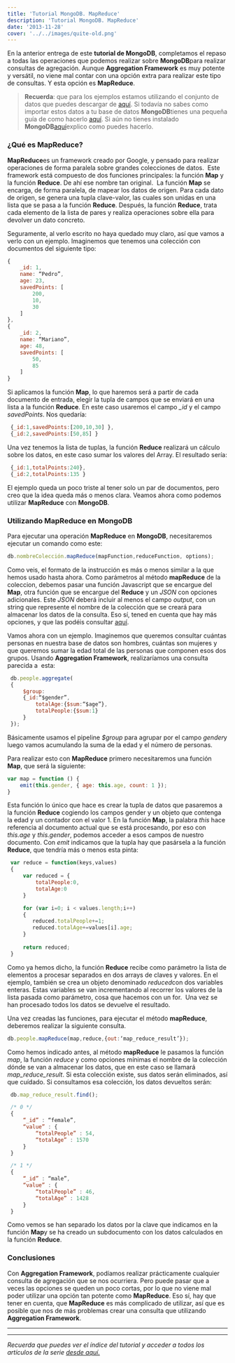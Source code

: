 ```yaml
---
title: 'Tutorial MongoDB. MapReduce'
description: 'Tutorial MongoDB. MapReduce'
date: '2013-11-28'
cover: '../../images/quite-old.png'
---
```


En la anterior entrega de este **tutorial de MongoDB**, completamos el
repaso a todas las operaciones que podemos realizar sobre
**MongoDB**para realizar consultas de agregación. Aunque **Aggregation
Framework** es muy potente y versátil, no viene mal contar con una
opción extra para realizar este tipo de consultas. Y esta opción es
**MapReduce**.

> **Recuerda**: que para los ejemplos estamos utilizando el conjunto de
> datos que puedes descargar de
> [aquí](https://skydrive.live.com/download?resid=1F8D7C58B1FC74AE%211168 "enlace a conjunto de datos de los ejemplos").
> Si todavía no sabes como importar estos datos a tu base de datos
> **MongoDB**tienes una pequeña guía de como hacerlo
> [aquí](https://www.charlascylon.com/post/61794340001/tutorial-mongodb-operaciones-de-consulta "enlace a entrada donde se explica el comando mongoimport").
> Si aún no tienes instalado
> **MongoDB**[aquí](https://www.charlascylon.com/post/61794337102/tutorial-mongodb-instalacion-y-configuracion "enlace a entrada de instalación de MongoDB")explico
> como puedes hacerlo.

### ¿Qué es MapReduce?

**MapReduce**es un framework creado por Google, y pensado para realizar
operaciones de forma paralela sobre grandes colecciones de datos.  Este
framework está compuesto de dos funciones principales: la función
**Map** y la función **Reduce**. De ahí ese nombre tan original.  La
función **Map** se encarga, de forma paralela, de mapear los datos de
origen. Para cada dato de origen, se genera una tupla clave-valor, las
cuales son unidas en una lista que se pasa a la función **Reduce**.
Después, la función **Reduce**, trata cada elemento de la lista de pares
y realiza operaciones sobre ella para devolver un dato concreto. 

Seguramente, al verlo escrito no haya quedado muy claro, así que vamos
a verlo con un ejemplo. Imaginemos que tenemos una colección con
documentos del siguiente tipo:

```javascript
{
    _id: 1,
    name: “Pedro”,
    age: 23,
    savedPoints: [
        200,
        10,
        30
    ]
},
{
    _id: 2,
    name: “Mariano”,
    age: 48,
    savedPoints: [
        50,
        85
    ]
}
```

Si aplicamos la función **Map**, lo que haremos será a partir de cada
documento de entrada, elegir la tupla de campos que se enviará en una
lista a la función **Reduce**. En este caso usaremos el campo *_id* y el
campo *savedPoints*. Nos quedaría:

```javascript
 {_id:1,savedPoints:[200,10,30] },
 {_id:2,savedPoints:[50,85] }
```

Una vez tenemos la lista de tuplas, la función **Reduce** realizará un
cálculo sobre los datos, en este caso sumar los valores del Array. El
resultado sería:

```javascript
 {_id:1,totalPoints:240},
 {_id:2,totalPoints:135 }
```

El ejemplo queda un poco triste al tener solo un par de documentos, pero
creo que la idea queda más o menos clara. Veamos ahora como podemos
utilizar **MapReduce** con **MongoDB**.

### Utilizando MapReduce en MongoDB

Para ejecutar una operación **MapReduce** en **MongoDB**, necesitaremos
ejecutar un comando como este:

```javascript
db.nombreColección.mapReduce(mapFunction,reduceFunction, options);
```
Como veis, el formato de la instrucción es más o menos similar a la que
hemos usado hasta ahora. Como parámetros al método **mapReduce** de la
coleccion, debemos pasar una función Javascript que se encargue del
**Map**, otra función que se encargue del **Reduce** y un *JSON* con
opciones adicionales. Este *JSON* deberá incluir al menos el campo
*output*, con un string que represente el nombre de la colección que se
creará para almacenar los datos de la consulta. Eso sí, tened en cuenta
que hay más opciones, y que las podéis consultar
[aquí](http://docs.mongodb.org/manual/reference/command/mapReduce/#dbcmd.mapReduce "enlace a MapReduce con MongoDB").

Vamos ahora con un ejemplo. Imaginemos que queremos consultar cuántas
personas en nuestra base de datos son hombres, cuántas son mujeres y que
queremos sumar la edad total de las personas que componen esos dos
grupos. Usando **Aggregation Framework**, realizaríamos una consulta
parecida a  esta:

```javascript
 db.people.aggregate(
 {
     $group:
     {_id:“$gender”,
         totalAge:{$sum:“$age”},
         totalPeople:{$sum:1}
     }
 });
```

 Básicamente usamos el pipeline *$group* para agrupar por el campo
*gender*y luego vamos acumulando la suma de la edad y el número de
personas. 

 Para realizar esto con **MapReduce** primero necesitaremos una función
**Map**, que será la siguiente:

```javascript
var map = function () {
    emit(this.gender, { age: this.age, count: 1 });
}
```
Esta función lo único que hace es crear la tupla de datos que pasaremos
a la función **Reduce** cogiendo los campos gender y un objeto que
contenga la edad y un contador con el valor 1. En la función **Map**, la
palabra *this* hace referencia al documento actual que se está
procesando, por eso con *this.age* y *this.gender*, podemos acceder a esos
campos de nuestro documento. Con *emit* indicamos que la tupla hay que
pasársela a la función **Reduce**, que tendría más o menos esta pinta:

```javascript
 var reduce = function(keys,values)
 {
     var reduced = {        
         totalPeople:0,
         totalAge:0
     }

     for (var i=0; i < values.length;i++)
     {
        reduced.totalPeople+=1;
        reduced.totalAge+=values[i].age;        
     }   
     
     return reduced;
 }
```

Como ya hemos dicho, la función **Reduce** recibe como parámetro la
lista de elementos a procesar separados en dos arrays de claves y
valores. En el ejemplo, también se crea un objeto denominado
*reduced*con dos variables enteras. Estas variables se van incrementando
al recorrer los valores de la lista pasada como parámetro, cosa que
hacemos con un for.  Una vez se han procesado todos los datos se
devuelve el resultado. 

Una vez creadas las funciones, para ejecutar el método **mapReduce**,
deberemos realizar la siguiente consulta.

```javascript
db.people.mapReduce(map,reduce,{out:‘map_reduce_result’});
```

Como hemos indicado antes, al método **mapReduce** le pasamos la función
*map*, la función *reduce* y como opciones mínimas el nombre de la
colección dónde se van a almacenar los datos, que en este caso se
llamará *map_reduce_result*. Si esta colección existe, sus datos serán
eliminados, así que cuídado. Si consultamos esa colección, los datos
devueltos serán:

```javascript
 db.map_reduce_result.find();

 /* 0 */
 {
     “_id” : “female”,
     “value” : {
         “totalPeople” : 54,
         “totalAge” : 1570
     }
 }

 /* 1 */
 {
     “_id” : “male”,
     “value” : {
         “totalPeople” : 46,
         “totalAge” : 1428
     }
 }
```

Como vemos se han separado los datos por la clave que indicamos en la
función **Map**y se ha creado un subdocumento con los datos calculados
en la función **Reduce**.

### Conclusiones

Con **Aggregation Framework**, podíamos realizar prácticamente cualquier
consulta de agregación que se nos ocurriera. Pero puede pasar que a
veces las opciones se queden un poco cortas, por lo que no viene mal
poder utilizar una opción tan potente como **MapReduce**. Eso sí, hay
que tener en cuenta, que **MapReduce** es más complicado de utilizar,
así que es posible que nos de más problemas crear una consulta que
utilizando **Aggregation Framework**.


* * * * *

* * * * *

*Recuerda que puedes ver el índice del tutorial y acceder a todos los
artículos de la serie [desde aquí.](https://charlascylon.com/tutorialmongo)*